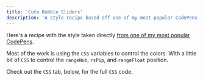 ```yaml
---
title: 'Cute Bubble Sliders'
description: 'A style recipe based off one of my most popular CodePens'
---
```





Here's a recipe with the style taken directly [from one of my most popular CodePens](https://codepen.io/simeydotme/pen/mJLPPq).

Most of the work is using the `CSS` variables to control the colors. With a little
bit of `CSS` to control the `rangeNub`, `rsPip`, and `rangeFloat` position.

<Demo name="Cute Bubble Sliders" client:visible>
  <CuteBubbles client:visible />
</Demo>

Check out the `CSS` tab, below, for the full `CSS` code.

<Demo name="Cute Bubble Sliders" client:visible>
  <Code slot="svelte" code={cleanImport(CuteBubblesRaw)} lang="svelte" />
  <Code slot="css" code={CuteBubblesCss} lang="css" />
</Demo>